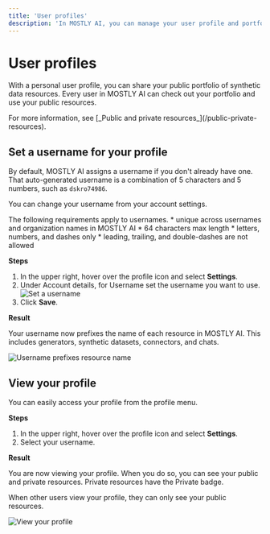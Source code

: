 ```yaml
---
title: 'User profiles'
description: 'In MOSTLY AI, you can manage your user profile and portfolio by setting a username and making synthetic data resources as public for others to view and use.'
---
```



# User profiles

With a personal user profile, you can share your public portfolio of synthetic data resources. Every user in MOSTLY AI can check out your portfolio and use your public resources.

<CustomCallout>
For more information, see [_Public and private resources_](/public-private-resources).
</CustomCallout>

## Set a username for your profile

By default, MOSTLY AI assigns a username if you don't already have one. That auto-generated username is a combination of 5 characters and 5 numbers, such as `dskro74986`.

You can change your username from your account settings.

The following requirements apply to usernames.
    * unique across usernames and organization names in MOSTLY AI
    * 64 characters max length
    * letters, numbers, and dashes only
    * leading, trailing, and double-dashes are not allowed

**Steps**

1. In the upper right, hover over the profile icon and select **Settings**.
2. Under Account details, for Username set the username you want to use.
    <Image 
        src="/docs/docimages/user/01-set-username-01-steps.webp"
        alt="Set a username"
        width={800}
        height={10}
    />
3. Click **Save**.

**Result**

Your username now prefixes the name of each resource in MOSTLY AI. This includes generators, synthetic datasets, connectors, and chats.

<Image
    src="/docs/docimages/user/01-set-username-02-prefix-resource-name.webp"
    alt="Username prefixes resource name"
    width={400}
    height={10}
/>

## View your profile

You can easily access your profile from the profile menu.

**Steps**

1. In the upper right, hover over the profile icon and select **Settings**.
2. Select your username.

**Result**

You are now viewing your profile. When you do so, you can see your public and private resources. Private resources have the <PrivateResourceIcon/> Private badge.

When other users view your profile, they can only see your public resources.

<Image
    src="/docs/docimages/user/02-view-profile-01-personal-profile.webp"
    alt="View your profile"
    width={800}
    height={10}
/>